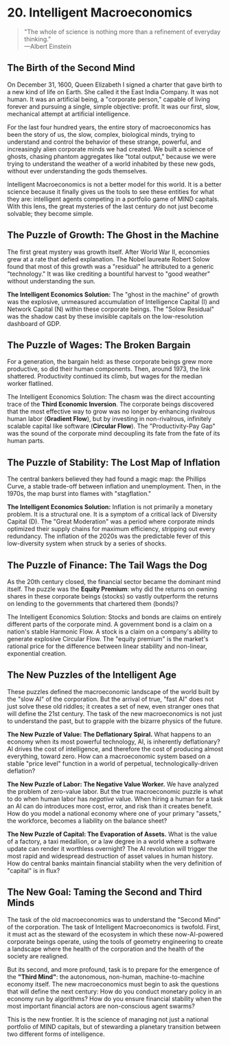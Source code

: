 # 20. Intelligent Macroeconomics

> "The whole of science is nothing more than a refinement of everyday thinking."  
> —Albert Einstein

## The Birth of the Second Mind

On December 31, 1600, Queen Elizabeth I signed a charter that gave birth to a new kind of life on Earth. She called it the East India Company. It was not human. It was an artificial being, a "corporate person," capable of living forever and pursuing a single, simple objective: profit. It was our first, slow, mechanical attempt at artificial intelligence.

For the last four hundred years, the entire story of macroeconomics has been the story of us, the slow, complex, biological minds, trying to understand and control the behavior of these strange, powerful, and increasingly alien corporate minds we had created. We built a science of ghosts, chasing phantom aggregates like "total output," because we were trying to understand the weather of a world inhabited by these new gods, without ever understanding the gods themselves.

Intelligent Macroeconomics is not a better model for this world. It is a better science because it finally gives us the tools to see these entities for what they are: intelligent agents competing in a portfolio game of MIND capitals. With this lens, the great mysteries of the last century do not just become solvable; they become simple.

## The Puzzle of Growth: The Ghost in the Machine

The first great mystery was growth itself. After World War II, economies grew at a rate that defied explanation. The Nobel laureate Robert Solow found that most of this growth was a "residual" he attributed to a generic "technology." It was like crediting a bountiful harvest to "good weather" without understanding the sun.

**The Intelligent Economics Solution:** The "ghost in the machine" of growth was the explosive, unmeasured accumulation of Intelligence Capital (I) and Network Capital (N) within these corporate beings. The "Solow Residual" was the shadow cast by these invisible capitals on the low-resolution dashboard of GDP.

## The Puzzle of Wages: The Broken Bargain

For a generation, the bargain held: as these corporate beings grew more productive, so did their human components. Then, around 1973, the link shattered. Productivity continued its climb, but wages for the median worker flatlined.

The Intelligent Economics Solution: The chasm was the direct accounting trace of the **Third Economic Inversion**. The corporate beings discovered that the most effective way to grow was no longer by enhancing rivalrous human labor (**Gradient Flow**), but by investing in non-rivalrous, infinitely scalable capital like software (**Circular Flow**). The "Productivity-Pay Gap" was the sound of the corporate mind decoupling its fate from the fate of its human parts.

## The Puzzle of Stability: The Lost Map of Inflation

The central bankers believed they had found a magic map: the Phillips Curve, a stable trade-off between inflation and unemployment. Then, in the 1970s, the map burst into flames with "stagflation."

**The Intelligent Economics Solution:** Inflation is not primarily a monetary problem. It is a structural one. It is a symptom of a critical lack of Diversity Capital (D). The "Great Moderation" was a period where corporate minds optimized their supply chains for maximum efficiency, stripping out every redundancy. The inflation of the 2020s was the predictable fever of this low-diversity system when struck by a series of shocks.

## The Puzzle of Finance: The Tail Wags the Dog

As the 20th century closed, the financial sector became the dominant mind itself. The puzzle was the **Equity Premium**: why did the returns on owning shares in these corporate beings (stocks) so vastly outperform the returns on lending to the governments that chartered them (bonds)?

The Intelligent Economics Solution: Stocks and bonds are claims on entirely different parts of the corporate mind. A government bond is a claim on a nation's stable Harmonic Flow. A stock is a claim on a company's ability to generate explosive Circular Flow. The "equity premium" is the market's rational price for the difference between linear stability and non-linear, exponential creation.

## The New Puzzles of the Intelligent Age

These puzzles defined the macroeconomic landscape of the world built by the "slow AI" of the corporation. But the arrival of true, "fast AI" does not just solve these old riddles; it creates a set of new, even stranger ones that will define the 21st century. The task of the new macroeconomics is not just to understand the past, but to grapple with the bizarre physics of the future.

**The New Puzzle of Value: The Deflationary Spiral.** What happens to an economy when its most powerful technology, AI, is inherently deflationary? AI drives the cost of intelligence, and therefore the cost of producing almost everything, toward zero. How can a macroeconomic system based on a stable "price level" function in a world of perpetual, technologically-driven deflation?

**The New Puzzle of Labor: The Negative Value Worker.** We have analyzed the problem of zero-value labor. But the true macroeconomic puzzle is what to do when human labor has _negative_ value. When hiring a human for a task an AI can do introduces more cost, error, and risk than it creates benefit. How do you model a national economy where one of your primary "assets," the workforce, becomes a liability on the balance sheet?

**The New Puzzle of Capital: The Evaporation of Assets.** What is the value of a factory, a taxi medallion, or a law degree in a world where a software update can render it worthless overnight? The AI revolution will trigger the most rapid and widespread destruction of asset values in human history. How do central banks maintain financial stability when the very definition of "capital" is in flux?

## The New Goal: Taming the Second and Third Minds

The task of the old macroeconomics was to understand the "Second Mind" of the corporation. The task of Intelligent Macroeconomics is twofold. First, it must act as the steward of the ecosystem in which these now-AI-powered corporate beings operate, using the tools of geometry engineering to create a landscape where the health of the corporation and the health of the society are realigned.

But its second, and more profound, task is to prepare for the emergence of the **"Third Mind"**: the autonomous, non-human, machine-to-machine economy itself. The new macroeconomics must begin to ask the questions that will define the next century: How do you conduct monetary policy in an economy run by algorithms? How do you ensure financial stability when the most important financial actors are non-conscious agent swarms?

This is the new frontier. It is the science of managing not just a national portfolio of MIND capitals, but of stewarding a planetary transition between two different forms of intelligence.
